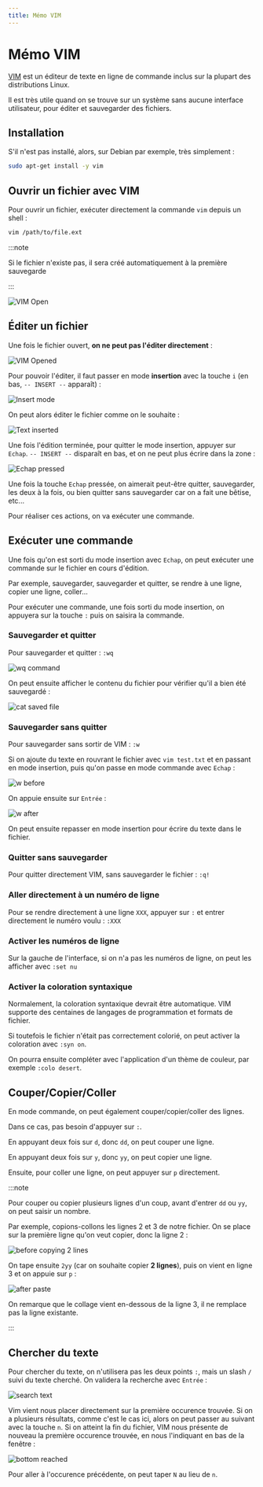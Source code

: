 ```yaml
---
title: Mémo VIM
---
```


# Mémo VIM

[VIM](https://www.vim.org/) est un éditeur de texte en ligne de commande inclus sur la plupart des distributions Linux.

Il est très utile quand on se trouve sur un système sans aucune interface utilisateur, pour éditer et sauvegarder des fichiers.

## Installation

S'il n'est pas installé, alors, sur Debian par exemple, très simplement :

```bash
sudo apt-get install -y vim
```

## Ouvrir un fichier avec VIM

Pour ouvrir un fichier, exécuter directement la commande `vim` depuis un shell :

```bash
vim /path/to/file.ext
```

:::note

Si le fichier n'existe pas, il sera créé automatiquement à la première sauvegarde

:::

<div style={{ textAlign: "center" }}>

![VIM Open](../../assets/vim/01-vim-open-file.png)

</div>

## Éditer un fichier

Une fois le fichier ouvert, **on ne peut pas l'éditer directement** :

<div style={{ textAlign: "center" }}>

![VIM Opened](../../assets/vim/02-vim-read-mode.png)

</div>

Pour pouvoir l'éditer, il faut passer en mode **insertion** avec la touche `i` (en bas, `-- INSERT --` apparaît) :

<div style={{ textAlign: "center" }}>

![Insert mode](../../assets/vim/03-insert-mode.png)

</div>

On peut alors éditer le fichier comme on le souhaite :

<div style={{ textAlign: "center" }}>

![Text inserted](../../assets/vim/04-text-inserted.png)

</div>

Une fois l'édition terminée, pour quitter le mode insertion, appuyer sur `Echap`. `-- INSERT --` disparaît en bas, et on ne peut plus écrire dans la zone :

<div style={{ textAlign: "center" }}>

![Echap pressed](../../assets/vim/05-echap-pressed.png)

</div>

Une fois la touche `Echap` pressée, on aimerait peut-être quitter, sauvegarder, les deux à la fois, ou bien quitter sans sauvegarder car on a fait une bêtise, etc...

Pour réaliser ces actions, on va exécuter une commande.

## Exécuter une commande

Une fois qu'on est sorti du mode insertion avec `Echap`, on peut exécuter une commande sur le fichier en cours d'édition.

Par exemple, sauvegarder, sauvegarder et quitter, se rendre à une ligne, copier une ligne, coller...

Pour exécuter une commande, une fois sorti du mode insertion, on appuyera sur la touche `:` puis on saisira la commande.

### Sauvegarder et quitter

Pour sauvegarder et quitter : `:wq`

<div style={{ textAlign: "center" }}>

![wq command](../../assets/vim/06-wq-command.png)

</div>

On peut ensuite afficher le contenu du fichier pour vérifier qu'il a bien été sauvegardé :

<div style={{ textAlign: "center" }}>

![cat saved file](../../assets/vim/07-cat-saved-file.png)

</div>

### Sauvegarder sans quitter

Pour sauvegarder sans sortir de VIM : `:w`

Si on ajoute du texte en rouvrant le fichier avec `vim test.txt` et en passant en mode insertion, puis qu'on passe en mode commande avec `Echap` :

<div style={{ textAlign: "center" }}>

![w before](../../assets/vim/08-w-before.png)

</div>

On appuie ensuite sur `Entrée` :

<div style={{ textAlign: "center" }}>

![w after](../../assets/vim/09-w-after.png)

</div>

On peut ensuite repasser en mode insertion pour écrire du texte dans le fichier.

### Quitter sans sauvegarder

Pour quitter directement VIM, sans sauvegarder le fichier : `:q!`

### Aller directement à un numéro de ligne

Pour se rendre directement à une ligne `XXX`, appuyer sur `:` et entrer directement le numéro voulu : `:XXX`

### Activer les numéros de ligne

Sur la gauche de l'interface, si on n'a pas les numéros de ligne, on peut les afficher avec `:set nu`

### Activer la coloration syntaxique

Normalement, la coloration syntaxique devrait être automatique. VIM supporte des centaines de langages de programmation et formats de fichier.

Si toutefois le fichier n'était pas correctement colorié, on peut activer la coloration avec `:syn on`.

On pourra ensuite compléter avec l'application d'un thème de couleur, par exemple `:colo desert`.

## Couper/Copier/Coller

En mode commande, on peut également couper/copier/coller des lignes.

Dans ce cas, pas besoin d'appuyer sur `:`.

En appuyant deux fois sur `d`, donc `dd`, on peut couper une ligne.

En appuyant deux fois sur `y`, donc `yy`, on peut copier une ligne.

Ensuite, pour coller une ligne, on peut appuyer sur `p` directement.

:::note

Pour couper ou copier plusieurs lignes d'un coup, avant d'entrer `dd` ou `yy`, on peut saisir un nombre.

Par exemple, copions-collons les lignes 2 et 3 de notre fichier. On se place sur la première ligne qu'on veut copier, donc la ligne 2 :

<div style={{ textAlign: "center" }}>

![before copying 2 lines](../../assets/vim/10-line-2-before-yy.png)

</div>

On tape ensuite `2yy` (car on souhaite copier **2 lignes**), puis on vient en ligne 3 et on appuie sur `p` :

<div style={{ textAlign: "center" }}>

![after paste](../../assets/vim/11-after-paste.png)

</div>

On remarque que le collage vient en-dessous de la ligne 3, il ne remplace pas la ligne existante.

:::

## Chercher du texte

Pour chercher du texte, on n'utilisera pas les deux points `:`, mais un slash `/` suivi du texte cherché. On validera la recherche avec `Entrée` :

<div style={{ textAlign: "center" }}>

![search text](../../assets/vim/12-search-text.png)

</div>

Vim vient nous placer directement sur la première occurence trouvée. Si on a plusieurs résultats, comme c'est le cas ici, alors on peut passer au suivant avec la touche `n`. Si on atteint la fin du fichier, VIM nous présente de nouveau la première occurence trouvée, en nous l'indiquant en bas de la fenêtre :

<div style={{ textAlign: "center" }}>

![bottom reached](../../assets/vim/13-bottom-reached.png)

</div>

Pour aller à l'occurence précédente, on peut taper `N` au lieu de `n`.

